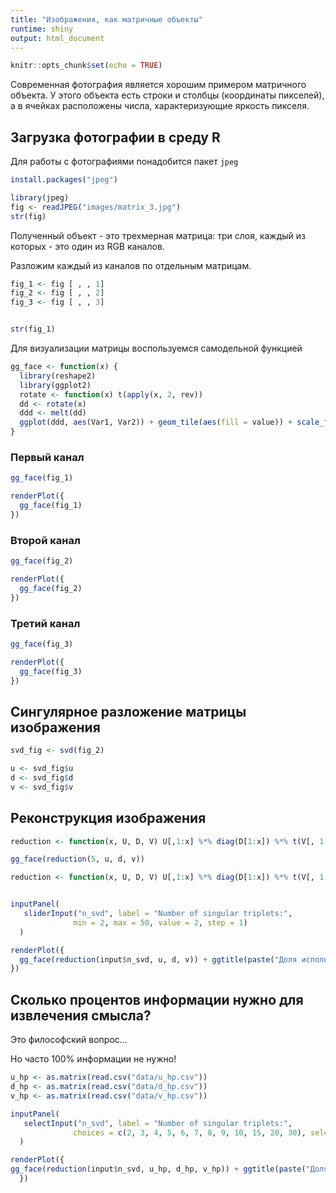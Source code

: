 ```yaml
---
title: "Изображения, как матричные объекты"
runtime: shiny
output: html_document
---
```


```r
knitr::opts_chunk$set(echo = TRUE)
```

Современная фотография является хорошим примером матричного объекта. 
У этого объекта есть строки и столбцы (координаты пикселей), а в ячейках расположены числа, характеризующие яркость пикселя.

## Загрузка фотографии в среду R

Для работы с фотографиями понадобится пакет `jpeg`

```r
install.packages("jpeg")
```

```r
library(jpeg)
fig <- readJPEG("images/matrix_3.jpg")
str(fig)
```

Полученный объект - это трехмерная матрица: три слоя, каждый из которых - это один из RGB каналов. 

Разложим каждый из каналов по отдельным матрицам.

```r
fig_1 <- fig [ , , 1]
fig_2 <- fig [ , , 2]
fig_3 <- fig [ , , 3]


str(fig_1)
```

Для визуализации матрицы воспользуемся самодельной функцией

```r
gg_face <- function(x) {
  library(reshape2)
  library(ggplot2)
  rotate <- function(x) t(apply(x, 2, rev))
  dd <- rotate(x)
  ddd <- melt(dd)
  ggplot(ddd, aes(Var1, Var2)) + geom_tile(aes(fill = value)) + scale_fill_gradient(low = "darkblue",   high =  "white" ) + coord_equal()
}

```


### Первый канал

```r
gg_face(fig_1)
```


```r

renderPlot({
  gg_face(fig_1)
})


```


### Второй канал

```r
gg_face(fig_2)
```


```r

renderPlot({
  gg_face(fig_2)
})


```


### Третий канал

```r
gg_face(fig_3)
```


```r

renderPlot({
  gg_face(fig_3)
})


```



## Сингулярное разложение матрицы изображения

```r
svd_fig <- svd(fig_2)

u <- svd_fig$u
d <- svd_fig$d
v <- svd_fig$v

```

## Реконструкция изображения

```r
reduction <- function(x, U, D, V) U[,1:x] %*% diag(D[1:x]) %*% t(V[, 1:x])

gg_face(reduction(5, u, d, v))

```






```r
reduction <- function(x, U, D, V) U[,1:x] %*% diag(D[1:x]) %*% t(V[, 1:x])


inputPanel(
   sliderInput("n_svd", label = "Number of singular triplets:",
              min = 2, max = 50, value = 2, step = 1)
  )

renderPlot({
  gg_face(reduction(input$n_svd, u, d, v)) + ggtitle(paste("Доля использованной информации: ", round(sum(d[1:input$n_svd])/ sum(d) * 100, 1), "%"))   
})
```

## Сколько процентов информации нужно для извлечения смысла?

Это философский вопрос...

Но часто 100% информации не нужно!




```r
u_hp <- as.matrix(read.csv("data/u_hp.csv"))
d_hp <- as.matrix(read.csv("data/d_hp.csv"))
v_hp <- as.matrix(read.csv("data/v_hp.csv"))

```


```r

inputPanel(
   selectInput("n_svd", label = "Number of singular triplets:",
              choices = c(2, 3, 4, 5, 6, 7, 8, 9, 10, 15, 20, 30), selected = 2)
  )

renderPlot({
gg_face(reduction(input$n_svd, u_hp, d_hp, v_hp)) + ggtitle(paste("Доля использованной информации: ", round(sum(d_hp[1:input$n_svd])/ sum(d_hp) * 100, 1), "%"))
  })


```

